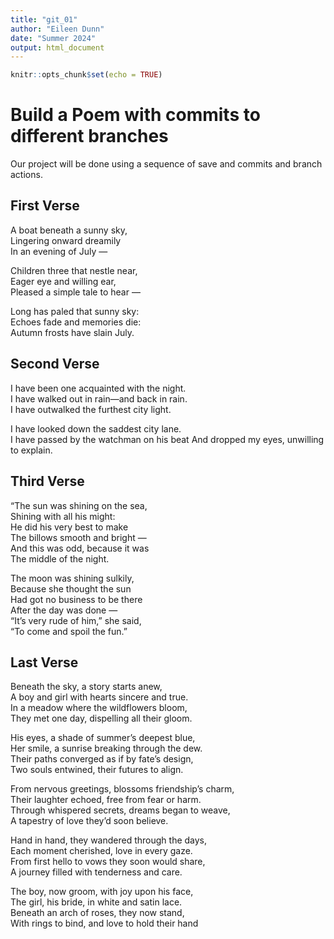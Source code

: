 ```yaml
---
title: "git_01"
author: "Eileen Dunn"  
date: "Summer 2024"  
output: html_document
---
```


```r
knitr::opts_chunk$set(echo = TRUE)
```
# Build a Poem with commits to different branches
Our project will be done using a sequence of save and commits and branch actions.
<!-- Do not modify or change any text in "!--" bracketed areas such as this --- these are instructions to
you, if you change any of this the git program will notice it and compromise your git merging strategy !-->

## First Verse 
<!--Put the first five lines of a poem by Lewis Carrol in this section!-->

A boat beneath a sunny sky,  
Lingering onward dreamily  
In an evening of July —  

Children three that nestle near,  
Eager eye and willing ear,  
Pleased a simple tale to hear —  

Long has paled that sunny sky:  
Echoes fade and memories die:  
Autumn frosts have slain July.  

## Second Verse
<!--Put the first five lines of a poem by Robert Frost here!-->

I have been one acquainted with the night.  
I have walked out in rain—and back in rain.  
I have outwalked the furthest city light.  

I have looked down the saddest city lane.  
I have passed by the watchman on his beat
And dropped my eyes, unwilling to explain.  

## Third Verse
<!--Put the first two verses of The Walrus and the Carpenter here!-->

"The sun was shining on the sea,  
      Shining with all his might:  
He did his very best to make  
      The billows smooth and bright —  
And this was odd, because it was  
      The middle of the night.  

The moon was shining sulkily,  
      Because she thought the sun  
Had got no business to be there  
      After the day was done —  
"It's very rude of him," she said,  
      "To come and spoil the fun."  

## Last Verse
<!--Put a short poem you created using chatGPT of 20 to 30 lines,here!-->


Beneath the sky, a story starts anew,  
A boy and girl with hearts sincere and true.  
In a meadow where the wildflowers bloom,  
They met one day, dispelling all their gloom.  

His eyes, a shade of summer's deepest blue,  
Her smile, a sunrise breaking through the dew.  
Their paths converged as if by fate's design,  
Two souls entwined, their futures to align.  

From nervous greetings, blossoms friendship's charm,  
Their laughter echoed, free from fear or harm.  
Through whispered secrets, dreams began to weave,  
A tapestry of love they'd soon believe.  

Hand in hand, they wandered through the days,  
Each moment cherished, love in every gaze.  
From first hello to vows they soon would share,  
A journey filled with tenderness and care.  

The boy, now groom, with joy upon his face,  
The girl, his bride, in white and satin lace.  
Beneath an arch of roses, they now stand,  
With rings to bind, and love to hold their hand  
